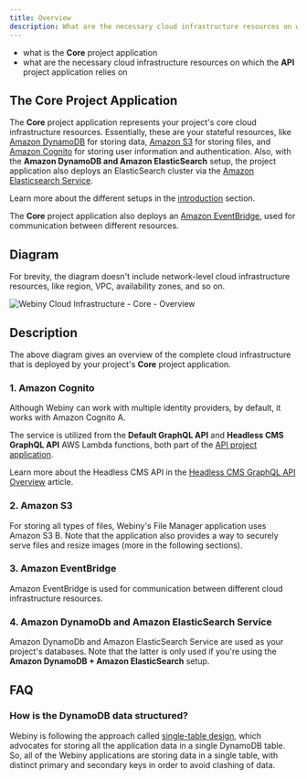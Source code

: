 ```yaml
---
title: Overview
description: What are the necessary cloud infrastructure resources on which the Core project application relies on.
---
```



<Alert type="success" title="What you’ll learn">

- what is the **Core** project application
- what are the necessary cloud infrastructure resources on which the **API** project application relies on

</Alert>

## The Core Project Application

The **Core** project application represents your project's core cloud infrastructure resources. Essentially, these are your stateful resources, like [Amazon DynamoDB](https://aws.amazon.com/dynamodb/) for storing data, [Amazon S3](https://aws.amazon.com/s3/) for storing files, and [Amazon Cognito](https://aws.amazon.com/cognito/) for storing user information and authentication. Also, with the **Amazon DynamoDB and Amazon ElasticSearch** setup, the project application also deploys an ElasticSearch cluster via the [Amazon Elasticsearch Service](https://aws.amazon.com/opensearch-service/).

<Alert type="info">

Learn more about the different setups in the [introduction](../introduction#different-setups) section.

</Alert>

The **Core** project application also deploys an [Amazon EventBridge](https://aws.amazon.com/eventbridge/), used for communication between different resources.

## Diagram

<Alert type="info">

For brevity, the diagram doesn't include network-level cloud infrastructure resources, like region, VPC, availability zones, and so on.

</Alert>

<Image src={coreOverview} title="Webiny Cloud Infrastructure - Core - Overview" shadow={false} />

## Description

The above diagram gives an overview of the complete cloud infrastructure that is deployed by your project's **Core** project application.

### 1. Amazon Cognito

Although Webiny can work with multiple identity providers, by default, it works with Amazon Cognito <diagram-letter>A</diagram-letter>.

The service is utilized from the **Default GraphQL API** and **Headless CMS GraphQL API** AWS Lambda functions, both part of the [API project application](/docs/{version}/architecture/api/introduction).

<Alert type="info">

Learn more about the Headless CMS API in the [Headless CMS GraphQL API Overview](./../../headless-cms/basics/graphql-api) article.

</Alert>

### 2. Amazon S3

For storing all types of files, Webiny's File Manager application uses Amazon S3 <diagram-letter>B</diagram-letter>. Note that the application also provides a way to securely serve files and resize images (more in the following sections).

### 3. Amazon EventBridge

Amazon EventBridge is used for communication between different cloud infrastructure resources.

### 4. Amazon DynamoDb and Amazon ElasticSearch Service

Amazon DynamoDb and Amazon ElasticSearch Service are used as your project's databases. Note that the latter is only used if you're using the **Amazon DynamoDB + Amazon ElasticSearch** setup.

## FAQ

### How is the DynamoDB data structured?

Webiny is following the approach called [single-table design](https://www.alexdebrie.com/posts/dynamodb-single-table/), which advocates for storing all the application data in a single DynamoDB table. So, all of the Webiny applications are storing data in a single table, with distinct primary and secondary keys in order to avoid clashing of data.
